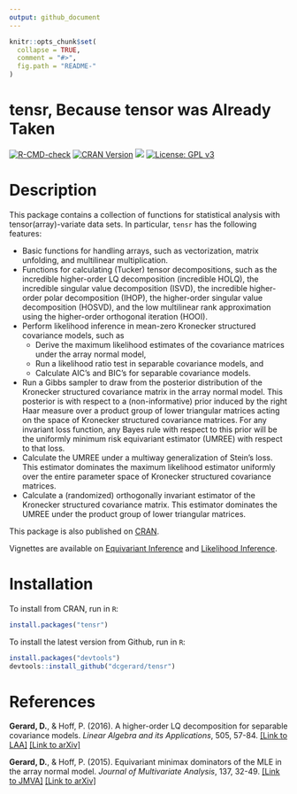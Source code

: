 ```yaml
---
output: github_document
---
```


<!-- README.md is generated from README.Rmd. Please edit that file -->

```r
knitr::opts_chunk$set(
  collapse = TRUE,
  comment = "#>",
  fig.path = "README-"
)
```

# tensr, Because tensor was Already Taken

<!-- badges: start -->
[![R-CMD-check](https://github.com/dcgerard/tensr/workflows/R-CMD-check/badge.svg)](https://github.com/dcgerard/tensr/actions)
[![CRAN Version](http://www.r-pkg.org/badges/version/tensr)](https://cran.r-project.org/package=tensr)
[![](http://cranlogs.r-pkg.org/badges/grand-total/tensr)](https://cran.r-project.org/package=tensr)
[![License: GPL v3](https://img.shields.io/badge/License-GPL%20v3-blue.svg)](http://www.gnu.org/licenses/gpl-3.0)
<!-- badges: end -->

# Description
This package contains a collection of functions for statistical analysis with tensor(array)-variate data sets. In particular, `tensr` has the following features:

* Basic functions for handling arrays, such as vectorization, matrix unfolding, and multilinear multiplication.
* Functions for calculating (Tucker) tensor decompositions, such as the incredible higher-order LQ decomposition (incredible HOLQ), the incredible singular value decomposition (ISVD), the incredible higher-order polar decomposition (IHOP), the higher-order singular value decomposition (HOSVD), and the low multilinear rank approximation using the higher-order orthogonal iteration (HOOI).
* Perform likelihood inference in mean-zero Kronecker structured covariance models, such as
    + Derive the maximum likelihood estimates of the covariance matrices under the array normal model,
    + Run a likelihood ratio test in separable covariance models, and
    + Calculate AIC's and BIC's for separable covariance models.
* Run a Gibbs sampler to draw from the posterior distribution of the Kronecker structured covariance matrix in the array normal model. This posterior is with respect to a (non-informative) prior induced by the right Haar measure over a product group of lower triangular matrices acting on the space of Kronecker structured covariance matrices. For any invariant loss function, any Bayes rule with respect to this prior will be the uniformly minimum risk equivariant estimator (UMREE) with respect to that loss.
* Calculate the UMREE under a multiway generalization of Stein's loss. This estimator dominates the maximum likelihood estimator uniformly over the entire parameter space of Kronecker structured covariance matrices.
* Calculate a (randomized) orthogonally invariant estimator of the Kronecker structured covariance matrix. This estimator dominates the UMREE under the product group of lower triangular matrices.

This package is also published on [CRAN](https://cran.r-project.org/package=tensr).

Vignettes are available on
[Equivariant Inference](https://cran.r-project.org/package=tensr/vignettes/equivariant_estimation.html) and
[Likelihood Inference](https://cran.r-project.org/package=tensr/vignettes/maximum_likelihood.html).

# Installation
To install from CRAN, run in `R`:
```r
install.packages("tensr")
```

To install the latest version from Github, run in `R`:
```r
install.packages("devtools")
devtools::install_github("dcgerard/tensr")
```

# References
**Gerard, D.**, & Hoff, P. (2016). A higher-order LQ decomposition for separable covariance models. _Linear Algebra and its Applications_, 505, 57-84. [[Link to LAA]](https://doi.org/10.1016/j.laa.2016.04.033) [[Link to arXiv]](http://arxiv.org/pdf/1410.1094v1.pdf)

**Gerard, D.**, & Hoff, P. (2015). Equivariant minimax dominators of the MLE in the array normal model. _Journal of Multivariate Analysis_, 137, 32-49. [[Link to JMVA]](https://doi.org/10.1016/j.jmva.2015.01.020) [[Link to arXiv]](http://arxiv.org/pdf/1408.0424.pdf)
